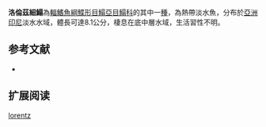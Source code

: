 {{Speciesbox
| name = 洛倫茲細鰨
| status = NE
| status_system = IUCN3.1
| image = 
| image_width = 250px
| genus = Leptachirus
| species = lorentz
| authority = [[Randall|Randall]], [[2007|2007]]
| synonyms = 
}}

'''洛倫茲細鰨'''為[[輻鰭魚綱|輻鰭魚綱]][[鰈形目|鰈形目]][[鰨亞目|鰨亞目]][[鰨科|鰨科]]的其中一[[種|種]]，為熱帶淡水魚，分布於[[亞洲|亞洲]][[印尼|印尼]]淡水水域，體長可達8.1公分，棲息在底中層水域，生活習性不明。
==参考文献==
*{{FishBase_species|genus=Leptachirus|species=lorentz|year=2014|month=4}}

== 扩展阅读 ==
{{refbegin}}
{{wikispecies-inline|Leptachirus lorentz|洛倫茲細鰨}}
{{refend}}
{{Taxonbar|from=Q6430734}}

[[Category:細鰨屬|lorentz]]


{{魚類小作品}}